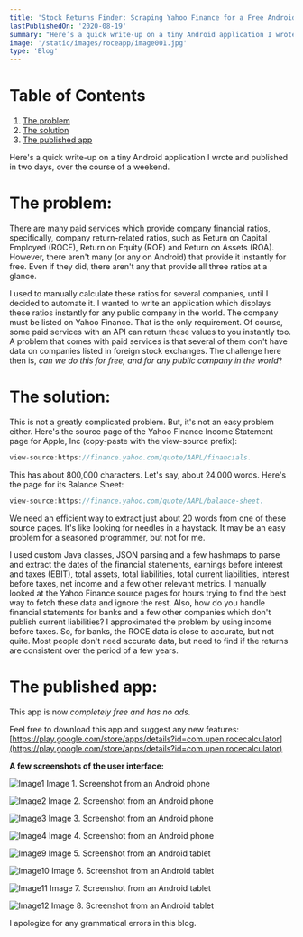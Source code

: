 ```yaml
---
title: 'Stock Returns Finder: Scraping Yahoo Finance for a Free Android app'
lastPublishedOn: '2020-08-19'
summary: "Here’s a quick write-up on a tiny Android application I wrote and published in two days, over the course of a weekend. Quickly find financial ratios such as Return on Capital Employed (ROCE), Return on Equity (ROE) and Return on Assets (ROA) for any company in the world."
image: '/static/images/roceapp/image001.jpg'
type: 'Blog'
---
```

# Table of Contents

1.  [The problem](#the-problem)
2.  [The solution](#the-solution)
3.  [The published app](#the-published-app)

Here's a quick write-up on a tiny Android application I wrote and published in two days, over the course of a weekend.

# The problem: 

There are many paid services which provide company financial ratios, specifically, company return-related ratios, such as Return on Capital Employed (ROCE), Return on Equity (ROE) and Return on Assets (ROA). However, there aren&#39;t many (or any on Android) that provide it instantly for free. Even if they did, there aren&#39;t any that provide all three ratios at a glance.

I used to manually calculate these ratios for several companies, until I decided to automate it. I wanted to write an application which displays these ratios instantly for any public company in the world. The company must be listed on Yahoo Finance. That is the only requirement. Of course, some paid services with an API can return these values to you instantly too. A problem that comes with paid services is that several of them don&#39;t have data on companies listed in foreign stock exchanges. The challenge here then is, _can we do this for free, and for any public company in the world_?

# The solution:

This is not a greatly complicated problem. But, it&#39;s not an easy problem either. Here&#39;s the source page of the Yahoo Finance Income Statement page for Apple, Inc (copy-paste with the view-source prefix):
```js
view-source:https://finance.yahoo.com/quote/AAPL/financials.
```
This has about 800,000 characters. Let&#39;s say, about 24,000 words. Here&#39;s the page for its Balance Sheet:
```js
view-source:https://finance.yahoo.com/quote/AAPL/balance-sheet.
```
We need an efficient way to extract just about 20 words from one of these source pages. It&#39;s like looking for needles in a haystack. It may be an easy problem for a seasoned programmer, but not for me.

I used custom Java classes, JSON parsing and a few hashmaps to parse and extract the dates of the financial statements, earnings before interest and taxes (EBIT), total assets, total liabilities, total current liabilities, interest before taxes, net income and a few other relevant metrics. I manually looked at the Yahoo Finance source pages for hours trying to find the best way to fetch these data and ignore the rest. Also, how do you handle financial statements for banks and a few other companies which don&#39;t publish current liabilities? I approximated the problem by using income before taxes. So, for banks, the ROCE data is close to accurate, but not quite. Most people don&#39;t need accurate data, but need to find if the returns are consistent over the period of a few years.

# The published app:

This app is now _completely free and has no ads_.

Feel free to download this app and suggest any new features: [https://play.google.com/store/apps/details?id=com.upen.rocecalculator](https://play.google.com/store/apps/details?id=com.upen.rocecalculator)

**A few screenshots of the user interface:**

![Image1](/static/images/roceapp/image002.jpg)
Image 1. Screenshot from an Android phone

![Image2](/static/images/roceapp/image004.jpg)
Image 2. Screenshot from an Android phone

![Image3](/static/images/roceapp/image006.jpg)
Image 3. Screenshot from an Android phone

![Image4](/static/images/roceapp/image008.jpg)
Image 4. Screenshot from an Android phone

![Image9](/static/images/roceapp/image010.jpg)
Image 5. Screenshot from an Android tablet

![Image10](/static/images/roceapp/image012.jpg)
Image 6. Screenshot from an Android tablet

![Image11](/static/images/roceapp/image014.jpg)
Image 7. Screenshot from an Android tablet

![Image12](/static/images/roceapp/image016.jpg)
Image 8. Screenshot from an Android tablet

I apologize for any grammatical errors in this blog. <br/>